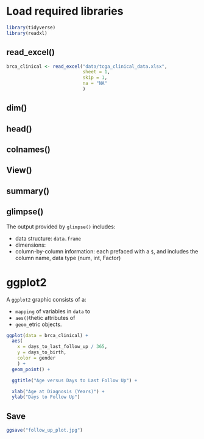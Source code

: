 # Load required libraries
```r
library(tidyverse)
library(readxl)
```
##  read_excel()
```r
brca_clinical <- read_excel("data/tcga_clinical_data.xlsx",
                            sheet = 1,
                            skip = 1,
                            na = "NA"
                            )
```
##  dim()
##  head()
## colnames()
##  View()
## summary()
## glimpse()
The output provided by `glimpse()` includes:

- data structure: `data.frame`
- dimensions:
- column-by-column information: each prefaced with a `$`, and includes the column name, data type (num, int, Factor)

# ggplot2

A `ggplot2` graphic consists of a:

- `mapping` of variables in `data` to
- `aes()`thetic attributes of
- `geom_`etric objects.

```r
ggplot(data = brca_clinical) +
  aes(
    x = days_to_last_follow_up / 365,
    y = days_to_birth,
    color = gender
    ) +
  geom_point() +

  ggtitle("Age versus Days to Last Follow Up") +

  xlab("Age at Diagnosis (Years)") +
  ylab("Days to Follow Up")

```
## Save
```r
ggsave("follow_up_plot.jpg")
```
